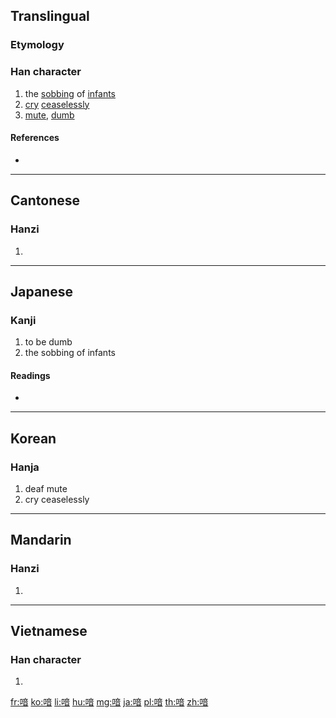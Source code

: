 {{character info/new}}
==Translingual==

===Etymology===
{{Han etym}}

===Han character===
{{Han char|rn=30|rad=口|as=09|sn=12|four=60061|canj=RYTA|ids=⿰口音}}

# the [[sob]]bing of [[infant]]s
# [[cry]] [[ceaseless]]ly
# [[mute]], [[dumb]]

====References====
* {{Han ref|kx=0198.180|dkj=03934|dj=0420.060|hdz=10659.060|uh=5591|ud=21905|bh=D866|bd=55398}}

----

==Cantonese==

===Hanzi===
{{yue-hanzi|jyut=[[jam1]]|y=yam1}}

# {{defn|lang=yue|sort=口09}}

----

==Japanese==

===Kanji===
{{ja-kanji|grade=|rs=口09}}

# to be dumb
# the sobbing of infants

====Readings====
* {{ja-readings|on=[[いん]] (in), [[おん]] (on), [[あん]] (an)|kun=[[おし]] (oshi), [[さけぶ]] (sakebu), [[あつるさま]] (atsurusama)}}

----

==Korean==

===Hanja===
{{ko-hanja|hangeul=음|rv=eum|mr=ŭm}}

# deaf mute
# cry ceaselessly

----

==Mandarin==

===Hanzi===
{{cmn-hanzi|pin=[[yīn]] ([[yin1]])|wg=yin<sup>1</sup>}}

# {{defn|lang=cmn|sort=口09}}

----

==Vietnamese==

===Han character===
{{vi-hantu|[[ầm]]|rs=口09}}

# {{defn|lang=vi|sort=口09}}

[[fr:喑]]
[[ko:喑]]
[[li:喑]]
[[hu:喑]]
[[mg:喑]]
[[ja:喑]]
[[pl:喑]]
[[th:喑]]
[[zh:喑]]